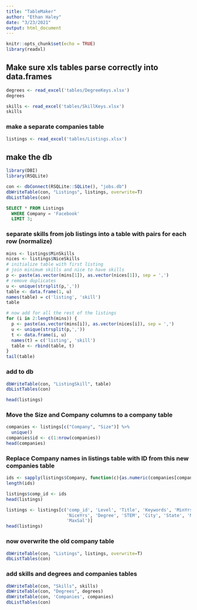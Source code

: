 ```yaml
---
title: "TableMaker"
author: "Ethan Haley"
date: "3/23/2021"
output: html_document
---
```


```r
knitr::opts_chunk$set(echo = TRUE)
library(readxl)
```

## Make sure xls tables parse correctly into data.frames  

```r
degrees <- read_excel('tables/DegreeKeys.xlsx')
degrees
```
```r
skills <- read_excel('tables/SkillKeys.xlsx')
skills
```
### make a separate companies table

```r
listings <- read_excel('tables/Listings.xlsx')
```


## make the db

```r
library(DBI)
library(RSQLite)

con <- dbConnect(RSQLite::SQLite(), "jobs.db")
dbWriteTable(con, "Listings", listings, overwrite=T)
dbListTables(con)
```

```sql
SELECT * FROM Listings
  WHERE Company = 'Facebook'
  LIMIT 3;
```
### separate skills from job listings into a table with pairs for each row (normalize)  

```r
mins <- listings$MinSkills
nices <- listings$NiceSkills
# initialize table with first listing
# join minimum skills and nice to have skills
p <- paste(as.vector(mins[1]), as.vector(nices[1]), sep = ',')
# remove duplicates
u <- unique(strsplit(p,','))
table <- data.frame(1, u)
names(table) = c('listing', 'skill')
table
```

```r
# now add for all the rest of the listings
for (i in 2:length(mins)) {
  p <- paste(as.vector(mins[i]), as.vector(nices[i]), sep = ',')
  u <- unique(strsplit(p,','))
  t <- data.frame(i, u)
  names(t) = c('listing', 'skill')
  table <- rbind(table, t)
}
tail(table)
```
### add to db  

```r
dbWriteTable(con, "ListingSkill", table)
dbListTables(con)
```


```r
head(listings)
```
### Move the Size and Company columns to a company table  

```r
companies <- listings[c("Company", "Size")] %>%
  unique()
companies$id <- c(1:nrow(companies))  
head(companies)
```
### Replace Company names in listings table with ID from this new companies table

```r
ids <- sapply(listings$Company, function(c){as.numeric(companies[companies$Company == c, "id"])})
length(ids)
```

```r
listings$comp_id <- ids
head(listings)
```

```r
listings <- listings[c('comp_id', 'Level', 'Title', 'Keywords', 'MinYrs',
                       'NiceYrs', 'Degree', 'STEM', 'City', 'State', 'MinSal',
                       'MaxSal')]
head(listings)
```
### now overwrite the old company table

```r
dbWriteTable(con, "Listings", listings, overwrite=T)
dbListTables(con)
```

### add skills and degrees and companies tables  

```r
dbWriteTable(con, "Skills", skills)
dbWriteTable(con, "Degrees", degrees)
dbWriteTable(con, 'Companies', companies)
dbListTables(con)
```

